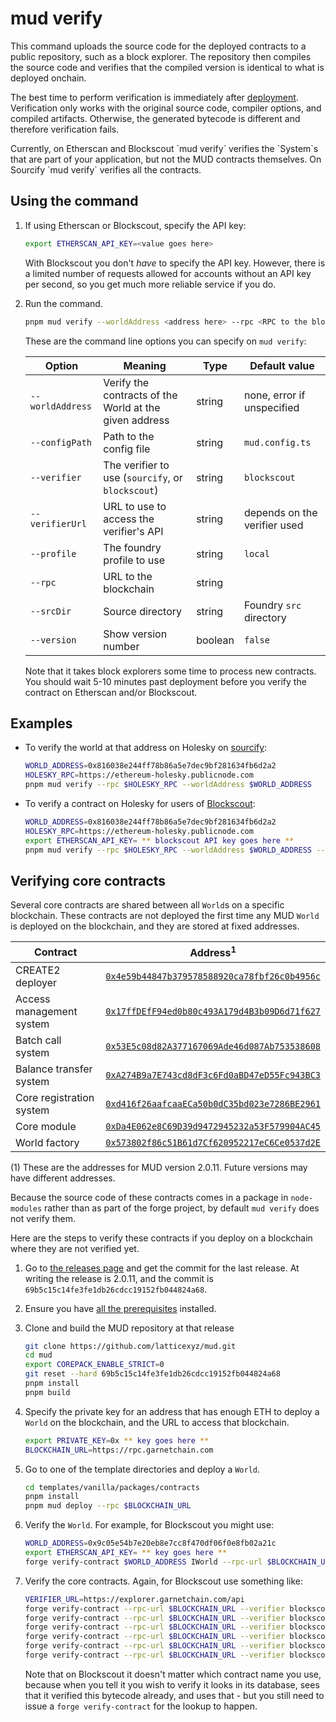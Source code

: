 
# mud verify

This command uploads the source code for the deployed contracts to a public repository, such as a block explorer.
The repository then compiles the source code and verifies that the compiled version is identical to what is deployed onchain.

The best time to perform verification is immediately after [deployment](./deploy).
Verification only works with the original source code, compiler options, and compiled artifacts.
Otherwise, the generated bytecode is different and therefore verification fails.

<Callout type="info" emoji="ℹ️">
  Currently, on Etherscan and Blockscout `mud verify` verifies the `System`s that are part of your application, but not
  the MUD contracts themselves. On Sourcify `mud verify` verifies all the contracts.
</Callout>

## Using the command

1. If using Etherscan or Blockscout, specify the API key:

   ```sh copy
   export ETHERSCAN_API_KEY=<value goes here>
   ```

   With Blockscout you don't _have_ to specify the API key.
   However, there is a limited number of requests allowed for accounts without an API key per second, so you get much more reliable service if you do.

1. Run the command.

   ```sh copy
   pnpm mud verify --worldAddress <address here> --rpc <RPC to the blockchain> [--verifier <verifier>]
   ```

   These are the command line options you can specify on `mud verify`:

   | Option           | Meaning                                                | Type    | Default value                |
   | ---------------- | ------------------------------------------------------ | ------- | ---------------------------- |
   | `--worldAddress` | Verify the contracts of the World at the given address | string  | none, error if unspecified   |
   | `--configPath`   | Path to the config file                                | string  | `mud.config.ts`              |
   | `--verifier`     | The verifier to use (`sourcify`, or `blockscout`)      | string  | `blockscout`                 |
   | `--verifierUrl`  | URL to use to access the verifier's API                | string  | depends on the verifier used |
   | `--profile`      | The foundry profile to use                             | string  | `local`                      |
   | `--rpc`          | URL to the blockchain                                  | string  |                              |
   | `--srcDir`       | Source directory                                       | string  | Foundry `src` directory      |
   | `--version`      | Show version number                                    | boolean | `false`                      |

   Note that it takes block explorers some time to process new contracts.
   You should wait 5-10 minutes past deployment before you verify the contract on Etherscan and/or Blockscout.

## Examples

- To verify the world at that address on Holesky on [sourcify](https://sourcify.dev/):

  ```sh
  WORLD_ADDRESS=0x816038e244ff78b86a5e7dec9bf281634fb6d2a2
  HOLESKY_RPC=https://ethereum-holesky.publicnode.com
  pnpm mud verify --rpc $HOLESKY_RPC --worldAddress $WORLD_ADDRESS
  ```

- To verify a contract on Holesky for users of [Blockscout](https://www.blockscout.com/):

  ```sh
  WORLD_ADDRESS=0x816038e244ff78b86a5e7dec9bf281634fb6d2a2
  HOLESKY_RPC=https://ethereum-holesky.publicnode.com
  export ETHERSCAN_API_KEY= ** blockscout API key goes here **
  pnpm mud verify --rpc $HOLESKY_RPC --worldAddress $WORLD_ADDRESS --verifier blockscout --verifier-url https://eth-holesky.blockscout.com/api
  ```

## Verifying core contracts

Several core contracts are shared between all `World`s on a specific blockchain.
These contracts are not deployed the first time any MUD `World` is deployed on the blockchain, and they are stored at fixed addresses.

| Contract                 | Address<sup>1</sup>                                                                                                                           |
| ------------------------ | --------------------------------------------------------------------------------------------------------------------------------------------- |
| CREATE2 deployer         | [`0x4e59b44847b379578588920ca78fbf26c0b4956c`](https://explorer.redstone.xyz/address/0x4e59b44847b379578588920ca78fbf26c0b4956c?tab=contract) |
| Access management system | [`0x17ffDEfF94ed0b80c493A179d4B3b09D6d71f627`](https://explorer.redstone.xyz/address/0x17ffDEfF94ed0b80c493A179d4B3b09D6d71f627?tab=contract) |
| Batch call system        | [`0x53E5c08d82A377167069Ade46d087Ab753538608`](https://explorer.redstone.xyz/address/0x53E5c08d82A377167069Ade46d087Ab753538608?tab=contract) |
| Balance transfer system  | [`0xA274B9a7E743cd8dF3c6Fd0aBD47eD55Fc943BC3`](https://explorer.redstone.xyz/address/0xA274B9a7E743cd8dF3c6Fd0aBD47eD55Fc943BC3?tab=contract) |
| Core registration system | [`0xd416f26aafcaaECa50b0dC35bd023e7286BE2961`](https://explorer.redstone.xyz/address/0xd416f26aafcaaECa50b0dC35bd023e7286BE2961?tab=contract) |
| Core module              | [`0xDa4E062e8C69D39d9472945232a53F579904AC45`](https://explorer.redstone.xyz/address/0xDa4E062e8C69D39d9472945232a53F579904AC45?tab=contract) |
| World factory            | [`0x573802f86c51B61d7Cf620952217eC6Ce0537d2E`](https://explorer.redstone.xyz/address/0x573802f86c51B61d7Cf620952217eC6Ce0537d2E?tab=contract) |

(1) These are the addresses for MUD version 2.0.11.
Future versions may have different addresses.

Because the source code of these contracts comes in a package in `node-modules` rather than as part of the forge project, by default `mud verify` does not verify them.

Here are the steps to verify these contracts if you deploy on a blockchain where they are not verified yet.

1. Go to [the releases page](https://github.com/latticexyz/mud/releases) and get the commit for the last release.
   At writing the release is 2.0.11, and the commit is `69b5c15c14fe3fe1db26cdcc19152fb044824a68`.

1. Ensure you have [all the prerequisites](/contribute#local-development-setup) installed.

1. Clone and build the MUD repository at that release

   ```sh copy
   git clone https://github.com/latticexyz/mud.git
   cd mud
   export COREPACK_ENABLE_STRICT=0
   git reset --hard 69b5c15c14fe3fe1db26cdcc19152fb044824a68
   pnpm install
   pnpm build
   ```

1. Specify the private key for an address that has enough ETH to deploy a `World` on the blockchain, and the URL to access that blockchain.

   ```sh copy
   export PRIVATE_KEY=0x ** key goes here **
   BLOCKCHAIN_URL=https://rpc.garnetchain.com
   ```

1. Go to one of the template directories and deploy a `World`.

   ```sh copy
   cd templates/vanilla/packages/contracts
   pnpm install
   pnpm mud deploy --rpc $BLOCKCHAIN_URL
   ```

1. Verify the `World`.
   For example, for Blockscout you might use:

   ```sh copy
   WORLD_ADDRESS=0x9c05e54b7e20eb8e7cc8f470df06f0e8fb02a21c
   export ETHERSCAN_API_KEY= ** key goes here **
   forge verify-contract $WORLD_ADDRESS IWorld --rpc-url $BLOCKCHAIN_URL --verifier blockscout --verifier-url https://explorer.garnetchain.com/api
   ```

1. Verify the core contracts. Again, for Blockscout use something like:

   ```sh copy
   VERIFIER_URL=https://explorer.garnetchain.com/api
   forge verify-contract --rpc-url $BLOCKCHAIN_URL --verifier blockscout --verifier-url $VERIFIER_URL 0x17ffDEfF94ed0b80c493A179d4B3b09D6d71f627 IAccessManagementSystem
   forge verify-contract --rpc-url $BLOCKCHAIN_URL --verifier blockscout --verifier-url $VERIFIER_URL 0x53E5c08d82A377167069Ade46d087Ab753538608 IBatchCallSystem
   forge verify-contract --rpc-url $BLOCKCHAIN_URL --verifier blockscout --verifier-url $VERIFIER_URL 0xA274B9a7E743cd8dF3c6Fd0aBD47eD55Fc943BC3 IBalanceTransferSystem
   forge verify-contract --rpc-url $BLOCKCHAIN_URL --verifier blockscout --verifier-url $VERIFIER_URL 0xd416f26aafcaaECa50b0dC35bd023e7286BE2961
   forge verify-contract --rpc-url $BLOCKCHAIN_URL --verifier blockscout --verifier-url $VERIFIER_URL 0xDa4E062e8C69D39d9472945232a53F579904AC45
   forge verify-contract --rpc-url $BLOCKCHAIN_URL --verifier blockscout --verifier-url $VERIFIER_URL 0x573802f86c51B61d7Cf620952217eC6Ce0537d2E
   ```

   Note that on Blockscout it doesn't matter which contract name you use, because when you tell it you wish to verify it looks in its database, sees that it verified this bytecode already, and uses that - but you still need to issue a `forge verify-contract` for the lookup to happen.
